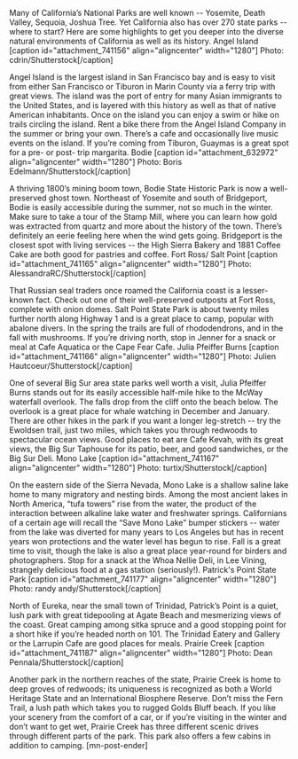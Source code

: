 Many of California’s National Parks are well known -- Yosemite, Death Valley, Sequoia, Joshua Tree. Yet California also has over 270 state parks -- where to start? Here are some highlights to get you deeper into the diverse natural environments of California as well as its history.
Angel Island
[caption id="attachment_741156" align="aligncenter" width="1280"] Photo: cdrin/Shutterstock[/caption]

Angel Island is the largest island in San Francisco bay and is easy to visit from either San Francisco or Tiburon in Marin County via a ferry trip with great views. The island was the port of entry for many Asian immigrants to the United States, and is layered with this history as well as that of native American inhabitants. Once on the island you can enjoy a swim or hike on trails circling the island. Rent a bike there from the Angel Island Company in the summer or bring your own. There’s a cafe and occasionally live music events on the island. If you’re coming from Tiburon, Guaymas is a great spot for a pre- or post- trip margarita.
Bodie
[caption id="attachment_632972" align="aligncenter" width="1280"] Photo: Boris Edelmann/Shutterstock[/caption]

A thriving 1800’s mining boom town, Bodie State Historic Park is now a well-preserved ghost town. Northeast of Yosemite and south of Bridgeport, Bodie is easily accessible during the summer, not so much in the winter. Make sure to take a tour of the Stamp Mill, where you can learn how gold was extracted from quartz and more about the history of the town. There’s definitely an eerie feeling here when the wind gets going. Bridgeport is the closest spot with living services -- the High Sierra Bakery and 1881 Coffee Cake are both good for pastries and coffee.
Fort Ross/ Salt Point
[caption id="attachment_741165" align="aligncenter" width="1280"] Photo: AlessandraRC/Shutterstock[/caption]

That Russian seal traders once roamed the California coast is a lesser-known fact. Check out one of their well-preserved outposts at Fort Ross, complete with onion domes. Salt Point State Park is about twenty miles further north along Highway 1 and is a great place to camp, popular with abalone divers. In the spring the trails are full of rhododendrons, and in the fall with mushrooms. If you’re driving north, stop in Jenner for a snack or meal at Cafe Aquatica or the Cape Fear Cafe.
Julia Pfeiffer Burns
[caption id="attachment_741166" align="aligncenter" width="1280"] Photo: Julien Hautcoeur/Shutterstock[/caption]

One of several Big Sur area state parks well worth a visit, Julia Pfeiffer Burns stands out for its easily accessible half-mile hike to the McWay waterfall overlook. The falls drop from the cliff onto the beach below. The overlook is a great place for whale watching in December and January. There are other hikes in the park if you want a longer leg-stretch -- try the Ewoldsen trail, just two miles, which takes you through redwoods to spectacular ocean views. Good places to eat are Cafe Kevah, with its great views, the Big Sur Taphouse for its patio, beer, and good sandwiches, or the Big Sur Deli.
Mono Lake
[caption id="attachment_741167" align="aligncenter" width="1280"] Photo: turtix/Shutterstock[/caption]

On the eastern side of the Sierra Nevada, Mono Lake is a shallow saline lake home to many migratory and nesting birds. Among the most ancient lakes in North America, “tufa towers” rise from the water, the product of the interaction between alkaline lake water and freshwater springs. Californians of a certain age will recall the “Save Mono Lake” bumper stickers -- water from the lake was diverted for many years to Los Angeles but has in recent years won protections and the water level has begun to rise. Fall is a great time to visit, though the lake is also a great place year-round for birders and photographers. Stop for a snack at the Whoa Nellie Deli, in Lee Vining, strangely delicious food at a gas station (seriously!).
Patrick's Point State Park
[caption id="attachment_741177" align="aligncenter" width="1280"] Photo: randy andy/Shutterstock[/caption]

North of Eureka, near the small town of Trinidad, Patrick’s Point is a quiet, lush park with great tidepooling at Agate Beach and mesmerizing views of the coast. Great camping among sitka spruce and a good stopping point for a short hike if you’re headed north on 101. The Trinidad Eatery and Gallery or the Larrupin Cafe are good places for meals.
Prairie Creek
[caption id="attachment_741187" align="aligncenter" width="1280"] Photo: Dean Pennala/Shutterstock[/caption]

Another park in the northern reaches of the state, Prairie Creek is home to deep groves of redwoods; its uniqueness is recognized as both a World Heritage State and an International Biosphere Reserve. Don’t miss the Fern Trail, a lush path which takes you to rugged Golds Bluff beach. If you like your scenery from the comfort of a car, or if you’re visiting in the winter and don’t want to get wet, Prairie Creek has three different scenic drives through different parts of the park. This park also offers a few cabins in addition to camping. [mn-post-ender]